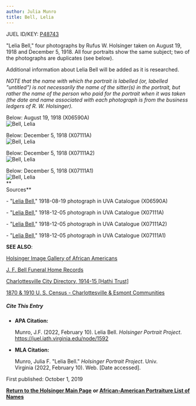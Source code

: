 ```yaml
---
author: Julia Munro
title: Bell, Lelia
---
```

JUEL ID/KEY: [P48743](http://juel.iath.virginia.edu/public_person?person=48743 "P48743")

"Lelia Bell," four photographs by Rufus W. Holsinger taken on August 19, 1918 and December 5, 1918. All four portraits show the same subject; two of the photographs are duplicates (see below).

Additional information about Lelia Bell will be added as it is researched.  

_NOTE that the name with which the portrait is labelled (or, labelled "untitled") is not necessarily the name of the sitter(s) in the portrait, but rather the name of the person who paid for the portrait when it was taken (the date and name associated with each photograph is from the business ledgers of R. W. Holsinger)._

Below: August 19, 1918 (X06590A)  
![Bell, Lelia](https://iiif.lib.virginia.edu/iiif/uva-lib:1049576/full/1000,1337/0/default.jpg "Bell, Lelia")

Below: December 5, 1918 (X07111A)  
![Bell, Lelia](https://iiif.lib.virginia.edu/iiif/uva-lib:1050222/full/1000,1337/0/default.jpg "Bell, Lelia")  
  
Below: December 5, 1918 (X07111A2)  
![Bell, Lelia](https://iiif.lib.virginia.edu/iiif/uva-lib:1050224/full/1000,1337/0/default.jpg "Bell, Lelia") 

Below: December 5, 1918 (X07111A1)  
![Bell, Lelia](https://iiif.lib.virginia.edu/iiif/uva-lib:1050223/full/1000,1337/0/default.jpg "Bell, Lelia")  
**  
Sources**

\- "[Lelia Bell](https://search.lib.virginia.edu/catalog/uva-lib:1049576#?c=0&m=0&s=0&cv=0&xywh=-699%2C3490%2C1396%2C1035 "Bell, Lelia")," 1918-08-19 photograph in UVA Catalogue (X06590A) 

\- "[Lelia Bell](https://search.lib.virginia.edu/catalog/uva-lib:1050222#?c=0&m=0&s=0&cv=0&xywh=-861%2C0%2C3795%2C2813 "Bell, Lelia")," 1918-12-05 photograph in UVA Catalogue (X07111A) 

\- "[Lelia Bell](https://search.lib.virginia.edu/catalog/uva-lib:1050224#?c=0&m=0&s=0&cv=0&xywh=-1290%2C-1%2C5368%2C3980 "Bell, Lelia")," 1918-12-05 photograph in UVA Catalogue (X07111A2) 

\- "[Lelia Bell](https://search.lib.virginia.edu/catalog/uva-lib:1050223#?c=0&m=0&s=0&cv=0&xywh=-1607%2C-304%2C5973%2C4428 "Bell, Lelia")," 1918-12-05 photograph in UVA Catalogue (X07111A1) 

**SEE ALSO**:

[Holsinger Image Gallery of African Americans](http://rwholsingerphotos.org/images.php "Holsinger Image Gallery of African Americans")

[J. F. Bell Funeral Home Records](http://www2.vcdh.virginia.edu/afam/raceandplace/perl_scripts/funeral_search.html "J. F. Bell Funeral Home Database")

[Charlottesville City Directory, 1914-15 \[Hathi Trust\]](https://catalog.hathitrust.org/Record/101954103 "Charlottesville City Directory, 1914-15") 

[1870 & 1910 U. S. Census - Charlottesville & Esmont Communities](http://www2.vcdh.virginia.edu/afam/raceandplace/census/search_both.html "1870 & 1910 U. S. Census: Charlottesville and Esmont Communities")

##### **Cite This Entry**

*   **APA Citation:**
    
    Munro, J.F. (2022, February 10). Lelia Bell. _Holsinger Portrait Project_. https://juel.iath.virginia.edu/node/1592
    
*   **MLA Citation:**
    
    Munro, Julia F. "Lelia Bell." _Holsinger Portrait Project_. Univ. Virginia (2022, February 10). Web. \[Date accessed\].
    

First published: October 1, 2019    

[**Return to the Holsinger Main Page**](http://juel.iath.virginia.edu/node/980) **or [African-American Portraiture List of Names](http://juel.iath.virginia.edu/node/996)**